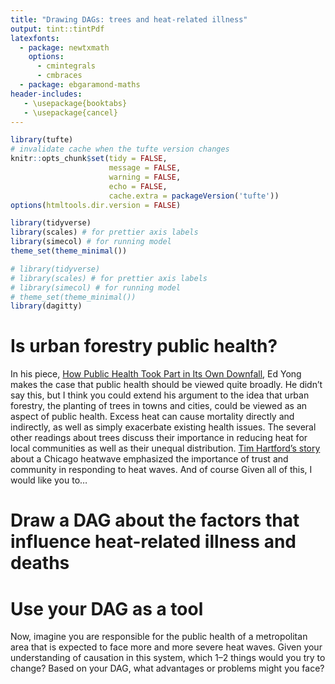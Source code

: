 ```yaml
---
title: "Drawing DAGs: trees and heat-related illness"
output: tint::tintPdf
latexfonts:
  - package: newtxmath
    options: 
      - cmintegrals
      - cmbraces
  - package: ebgaramond-maths
header-includes:
   - \usepackage{booktabs}
   - \usepackage{cancel}
---
```


```r
library(tufte)
# invalidate cache when the tufte version changes
knitr::opts_chunk$set(tidy = FALSE, 
                      message = FALSE, 
                      warning = FALSE,
                      echo = FALSE,
                      cache.extra = packageVersion('tufte'))
options(htmltools.dir.version = FALSE)
```

```r
library(tidyverse)
library(scales) # for prettier axis labels
library(simecol) # for running model 
theme_set(theme_minimal())
```

```r
# library(tidyverse)
# library(scales) # for prettier axis labels
# library(simecol) # for running model 
# theme_set(theme_minimal())
library(dagitty)
```

# Is urban forestry public health?
In his piece, [How Public Health Took Part in Its Own Downfall](https://wsu.instructure.com/courses/1798880/files/137018618), Ed Yong makes the case that public health should be viewed quite broadly. He didn't say this, but I think you could extend his argument to the idea that urban forestry, the planting of trees in towns and cities, could be viewed as an aspect of public health. Excess heat can cause mortality directly and indirectly, as well as simply exacerbate existing health issues. The several other readings about trees discuss their importance in reducing heat for local communities as well as their unequal distribution. [Tim Hartford's story](https://omny.fm/shows/cautionary-tales-with-tim-harford/chicago-when-it-sizzles) about a Chicago heatwave emphasized the importance of trust and community in responding to heat waves. And of course Given all of this, I would like you to...


# Draw a DAG about the factors that influence heat-related illness and deaths

\vspace{7cm}

# Use your DAG as a tool

Now, imagine you are responsible for the public health of a metropolitan area that is expected to face more and more severe heat waves. Given your understanding of causation in this system, which 1--2 things would you try to change? Based on your DAG, what advantages or problems might you face?


